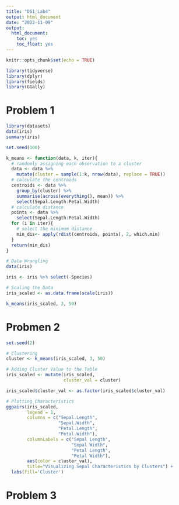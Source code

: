 ```yaml
---
title: "DS1_Lab4"
output: html_document
date: "2022-11-09"
output: 
  html_document:
    toc: yes
    toc_float: yes
---
```


```r
knitr::opts_chunk$set(echo = TRUE)

library(tidyverse)
library(dplyr)
library(fields)
library(GGally)

```

# Problem 1
```r
library(datasets)
data(iris)
summary(iris)
```

```r
set.seed(100) 

k_means <- function(data, k, iter){
  # randomly assigning each observation to a cluster
  data <- data %>%
    mutate(cluster = sample(1:k, nrow(data), replace = TRUE))
  # calculate the centroids 
  centroids <- data %>%
    group_by(cluster) %>%
    summarise(across(everything(), mean)) %>%
    select(Sepal.Length:Petal.Width)
  # calculate distance
  points <- data %>%
    select(Sepal.Length:Petal.Width)
  for (i in iter){
    # select the minimum distance
    min_dis<- apply(rdist(centroids, points), 2, which.min)
  }
  return(min_dis) 
}

# Data Wrangling 
data(iris)

iris <- iris %>% select(-Species) 

# Scaling the Data
iris_scaled <- as.data.frame(scale(iris))

k_means(iris_scaled, 3, 50)
```


# Probmen 2

```r
set.seed(2)

# Clustering
cluster <- k_means(iris_scaled, 3, 50)     

# Adding Cluster Value to the Table 
iris_scaled <- mutate(iris_scaled, 
                      cluster_val = cluster)  

iris_scaled$cluster_val <- as.factor(iris_scaled$cluster_val)  

# Plotting Characteristics
ggpairs(iris_scaled, 
        legend = 1, 
        columns = c("Sepal.Length", 
                    "Sepal.Width", 
                    "Petal.Length",
                    "Petal.Width"),
        columnLabels = c("Sepal Length", 
                         "Sepal Width", 
                         "Petal Length", 
                         "Petal Width"),
        aes(color = cluster_val), 
        title="Visualizing Sepal Characteristics by Clusters") + 
  labs(fill='Cluster') 


```


# Problem 3



